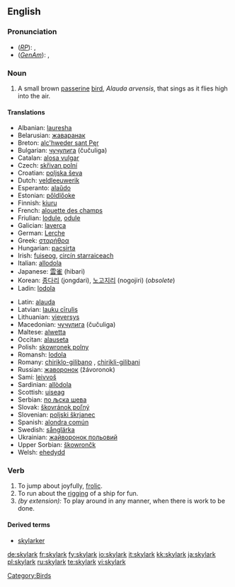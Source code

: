 {{wikipedia}}
==English==

===Pronunciation===
*(''[[RP]]''): {{IPA|/ˈskaɪˌlɑːk/}}, {{SAMPA|/"skaI%lA:k/}}
*(''[[GenAm]]''): {{IPA|/'skaɪˌlɑɻk/}}, {{SAMPA|/"skaI%lArk/}}

===Noun===
{{en-noun}}

# A small brown [[passerine]] [[bird]], ''Alauda arvensis'', that sings as it flies high into the air.

====Translations====
{{top}}
*Albanian: [[lauresha]]
*Belarusian: [[жаваранак]] {{m}}
*Breton: [[alc'hweder sant Pęr]]
*Bulgarian: [[чучулига]] (čučuliga) {{f}}
*Catalan: [[alosa|alosa vulgar]]
*Czech: [[skřivan polní]]
*Croatian: [[poljska ševa]] {{f}}
*Dutch: [[veldleeuwerik]] {{m}}
*Esperanto: [[alaŭdo]]
*Estonian: [[pőldlőoke]]
*Finnish: [[kiuru]]
*French: [[alouette des champs]] {{f}}
*Friulian: [[lodule]], [[odule]]
*Galician: [[laverca]] {{f}}
*German: [[Lerche]]
*Greek: [[σταρήθρα]] {{f}}
*Hungarian: [[pacsirta]]
*Irish: [[fuiseog]], [[circín starraiceach]]
*Italian: [[allodola]] {{f}}
*Japanese: [[雲雀]] (hibari)
*Korean: [[종다리]] (jongdari), [[노고지리]] (nogojiri) (''obsolete'') 
*Ladin: [[lodola]]
{{mid}}
*Latin: [[alauda]] {{f}}
*Latvian: [[lauku cīrulis]]
*Lithuanian: [[vieversys]]
*Macedonian: [[чучулига]] (čučuliga) {{f}}
*Maltese: [[alwetta]]
*Occitan: [[alauseta]] {{f}}
*Polish: [[skowronek polny]] {{m}}
*Romansh: [[lodola]]
*Romany: [[chiriklo-gilibano]] {{m}}, [[chirikli-gilibani]] {{f}}
*Russian: [[жаворонок]] (žávoronok) {{m}}
*Sami: [[leivvoš]]
*Sardinian: [[allòdola]]
*Scottish: [[uiseag]]
*Serbian: [[по љска шева]]
*Slovak: [[škovránok poľný]]
*Slovenian: [[poljski škrjanec]]
*Spanish: [[alondra|alondra común]] {{f}}
*Swedish: [[sånglärka]]
*Ukrainian: [[жайворонок польовий]]
*Upper Sorbian: [[škowrončk]]
*Welsh: [[ehedydd]]
{{bottom}}

[[Category:Birds]]

===Verb===
{{en-verb}}

# To jump about joyfully, [[frolic]].
# To run about the [[rigging]] of a ship for fun.
# ''(by extension):'' To play around in any manner, when there is work to be done.

====Derived terms====
*[[skylarker]]

[[de:skylark]]
[[fr:skylark]]
[[fy:skylark]]
[[io:skylark]]
[[it:skylark]]
[[kk:skylark]]
[[ja:skylark]]
[[pl:skylark]]
[[ru:skylark]]
[[te:skylark]]
[[vi:skylark]]